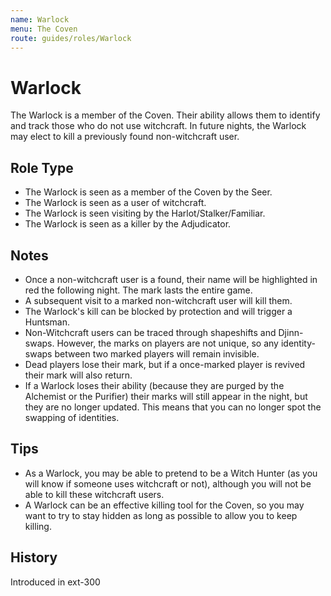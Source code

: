 ```yaml
---
name: Warlock
menu: The Coven
route: guides/roles/Warlock
---
```



# Warlock

The Warlock is a member of the Coven. Their ability allows them to identify and track those who do not use witchcraft. In future nights, the Warlock may elect to kill a previously found non-witchcraft user.

## Role Type

- The Warlock is seen as a member of the Coven by the Seer.
- The Warlock is seen as a user of witchcraft.
- The Warlock is seen visiting by the Harlot/Stalker/Familiar.
- The Warlock is seen as a killer by the Adjudicator.

## Notes

- Once a non-witchcraft user is a found, their name will be highlighted in red the following night. The mark lasts the entire game.
- A subsequent visit to a marked non-witchcraft user will kill them.
- The Warlock's kill can be blocked by protection and will trigger a Huntsman.
- Non-Witchcraft users can be traced through shapeshifts and Djinn-swaps. However, the marks on players are not unique, so any identity-swaps between two marked players will remain invisible.
- Dead players lose their mark, but if a once-marked player is revived their mark will also return.
- If a Warlock loses their ability (because they are purged by the Alchemist or the Purifier) their marks will still appear in the night, but they are no longer updated. This means that you can no longer spot the swapping of identities.

## Tips

- As a Warlock, you may be able to pretend to be a Witch Hunter (as you will know if someone uses witchcraft or not), although you will not be able to kill these witchcraft users.
- A Warlock can be an effective killing tool for the Coven, so you may want to try to stay hidden as long as possible to allow you to keep killing.

## History

<Timeline lineColor="white">
  <Event interval="2019-01-01">Introduced in ext-300</Event>
</Timeline>
